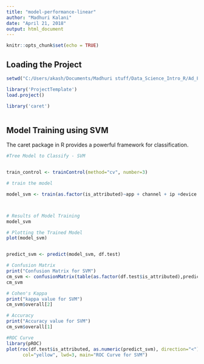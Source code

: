 ---
title: "model-performance-linear"
author: "Madhuri Kalani"
date: "April 21, 2018"
output: html_document
---

```{r setup, include=FALSE}
knitr::opts_chunk$set(echo = TRUE)
```


## Loading the Project

```{r p0, echo =FALSE, warning=FALSE}

setwd("C:/Users/akash/Documents/Madhuri stuff/Data_Science_Intro_R/Ad_Fraud_Detection")

library('ProjectTemplate')
load.project()

library('caret')



```

## Model Training using SVM

The caret package in R provides a powerful framework for classification.

```{r c1}

#Tree Model to Classify - SVM


train_control <- trainControl(method="cv", number=3)

# train the model

model_svm <- train(as.factor(is_attributed)~app + channel + ip +device + os + click_time, data=df.train, method="rf", trControl=train_control)



# Results of Model Training
model_svm

# Plotting the Trained Model
plot(model_svm)


predict_svm <- predict(model_svm, df.test)

# Confusion Matrix
print("Confusion Matrix for SVM")
cm_svm <- confusionMatrix(table(as.factor(df.test$is_attributed),predict_svm))
cm_svm

# Cohen's Kappa
print("kappa value for SVM")
cm_svm$overall[2]

# Accuracy
print("Accuracy value for SVM")
cm_svm$overall[1]

#ROC Curve
library(pROC)
plot(roc(df.test$is_attributed, as.numeric(predict_svm), direction="<"),
      col="yellow", lwd=3, main="ROC Curve for SVM")


```

